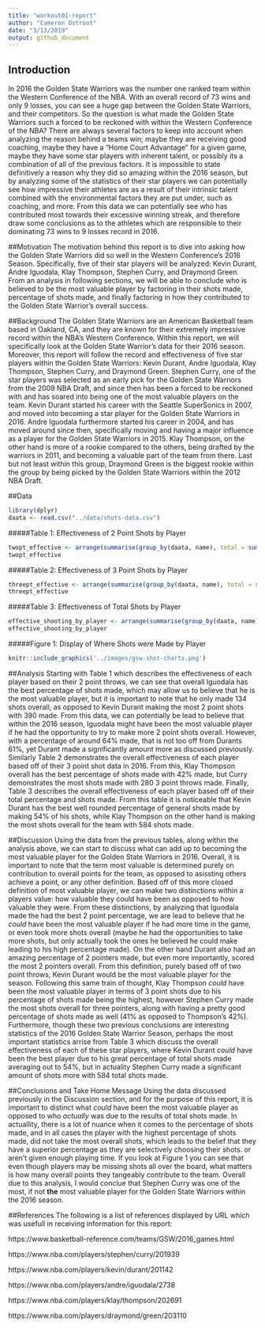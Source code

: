 ```yaml
---
title: "workout01-report"
author: "Cameron Ostroot"
date: "3/13/2019"
output: github_document
---
```

## Introduction
In 2016 the Golden State Warriors was the number one ranked team within the Western Conference of the NBA. With an overall record of 73 wins and only 9 losses, you can see a huge gap between the Golden State Warriors, and their competitors. So the question is what made the Golden State Warriors such a forced to be reckoned with within the Western Conference of the NBA? There are always several factors to keep into account when analyzing the reason behind a teams win; maybe they are receiving good coaching, maybe they have a "Home Court Advantage" for a given game, maybe they have some star players with inherent talent, or possibly its a combination of all of the previous factors. It is impossible to state definitively a reason why  they did so amazing within the 2016 season, but by analyzing some of the statistics of their star players we can potentially see how impressive their athletes are as a result of their intrinsic talent combined with the environmental factors they are put under, such as coaching, and more. From this data we can potentially see who has contributed most towards their excessive winning streak, and therefore draw some conclusions as to the athletes which are responsible to their dominating 73 wins to 9 losses record in 2016.


##Motivation
The motivation behind this report is to dive into  asking how the Golden State Warriors did so well in the Western Conference's 2016 Season. Specifically, five of their star players will be analyzed: Kevin Durant, Andre Iguodala, Klay Thompson, Stephen Curry, and Draymond Green. From an analysis in following sections, we will be able to conclude who is believed to be the most valuable player by  factoring in their shots made, percentage of shots made, and finally factoring in how they contributed to the Golden State Warrior's overall success. 


##Background
The Golden State Warriors are an American Basketball team based in Oakland, CA, and they are known for their extremely impressive record within the NBA's Western Conference. Within this report, we will specifically look at the Golden State Warrior's data for their 2016 season. Moreover, this report will follow the record and effectiveness of five star players within the Golden State Warriors: Kevin Durant, Andre Iguodala, Klay Thompson, Stephen Curry, and Draymond Green. Stephen Curry, one of the star players was selected as an early pick for the Golden State Warriors from the 2009 NBA Draft, and since then has been a forced to be reckoned with and has soared into being one of the most valuable players on the team. Kevin Durant started his career with the Seattle SuperSonics in 2007, and moved into becoming a star player for the Golden State Warriors in 2016. Andre Iguodala furthermore started his career in 2004, and has moved around since then, specifically moving and having a major influence as a player for the Golden State Warriors in 2015. Klay Thompson, on the other hand is more of a rookie compared to the others, being drafted by the warriors in 2011, and becoming a valuable part of the team from there. Last but not least within this group, Draymond Green is the biggest rookie within the group by being picked by the Golden State Warriors within the 2012 NBA Draft. 


##Data

```r
library(dplyr)
daata <- read.csv("../data/shots-data.csv")
```

#####Table 1: Effectiveness of 2 Point Shots by Player
```r
twopt_effective <- arrange(summarise(group_by(daata, name), total = sum(shot_type == "2PT Field Goal"), made = sum(shot_type =='2PT Field Goal' & shot_made_flag == 'shot_yes'), perc_made = made/total),desc(perc_made))
twopt_effective
```

#####Table 2: Effectiveness of 3 Point Shots by Player
```r
threept_effective <- arrange(summarise(group_by(daata, name), total = sum(shot_type == "3PT Field Goal"), made = sum(shot_type =='3PT Field Goal' & shot_made_flag == 'shot_yes'), perc_made = made/total),desc(perc_made))
threept_effective
```

#####Table 3: Effectiveness of Total Shots by Player
```r
effective_shooting_by_player <- arrange(summarise(group_by(daata, name), total = length(shot_type), made = sum(shot_made_flag == 'shot_yes'), perc_made = made/total),desc(perc_made))
effective_shooting_by_player
```


#####Figure 1: Display of Where Shots were Made by Player
```r
knitr::include_graphics('../images/gsw-shot-charts.png')
```


##Analysis
Starting with Table 1 which describes the effectiveness of each player based on their 2 point throws, we can see that overall Iguodala has the best percentage of shots made, which may allow us to believe that he is the most valuable player, but it is important to note that he only made 134 shots overall, as opposed to Kevin Durant making the most 2 point shots with 390 made. From this data, we can potentially be lead to believe that within the 2016 season, Iguodala might have been the most valuable player if he had the opportunity to try to make more 2 point shots overall. However, with a percentage of around 64% made, that is not too off from Durants 61%, yet Durant made a significantly amount more as discussed previously. Similarly Table 2 demonstrates the overall effectiveness of each player based off of their 3 point shot data in 2016. From this, Klay Thompson overall has the best percentage of shots made with 42% made, but Curry demonstrates the most shots made with 280 3 point throws made. Finally, Table 3 describes the overall effectiveness of each player based off of their total percentage and shots made. From this table it is noticeable that Kevin Durant has the best well rounded percentage of general shots made by making 54% of his shots, while Klay Thompson on the other hand is making the most shots overall for the team with 584 shots made.

##Discussion
Using the data from the previous tables, along within the analysis above, we can start to discuss what can add up to becoming the most valuable player for the Golden State Warriors in 2016. Overall, it is important to note that the term most valuable is determined purely on contribution to overall points for the team, as opposed to asissting others achieve a point, or any other definition. Based off of this more closed definition of most valuable player, we can make two distinctions within a players value: how valuable they could have been as opposed to how valuable they were. From these distinctions, by analyzing that Iguodala made the had the best 2 point percentage, we are lead to believe that he *could* have been the most valuable player if he had more time in the game, or even took more shots overall (maybe he had the opportunities to take more shots, but only actually took the ones he believed he could make leading to his high percentage made). On the other hand Durant also had an amazing percentage of 2 pointers made, but even more importantly, scored the most 2 pointers overall. From this definition, purely based off of two point throws, Kevin Durant would be the most valuable player for the season. Following this same train of thought, Klay Thompson *could* have been the most valuable player in terms of 3 point shots due to his percentage of shots made being the highest, however Stephen Curry made the most shots overall for three pointers, along with having a pretty good percentage of shots made as well (41% as opposed to Thompson's 42%). Furthermore, though these two previous conclusions are interesting statistics of the 2016 Golden State Warrior Season, perhaps the most important statistics arrise from Table 3 which discuss the overall effectiveness of each of these star players, where Kevin Durant *could* have been the best player due to his great percentage of total shots made averaging out to 54%, but in actuality Stephen Curry made a significant amount of shots more with 584 total shots made.


##Conclusions and Take Home Message
Using the data discussed previously in the Discussion section, and for the purpose of this report, it is important to distinct what *could* have been the most valuable player as opposed to who *actually* was due to the results of total shots made. In actuallity, there is a lot of nuance when it comes to the percentage of shots made, and in all cases the player with the highest percentage of shots made, did not take the most overall shots, which leads to the belief that they have a superior percentage as they are selectively choosing their shots. or aren't given enough playing time. If you look at Figure 1 you can see that even though players may be missing shots all over the board, what matters is how many overall points they tangeably contribute to the team. Overall due to this analysis, I would conclue that Stephen Curry was one of the most, if not **the** most valuable player for the Golden State Warriors within the 2016 season.

##References
The following is a list of references displayed by URL which was usefull in receiving information for this report:

https://www.basketball-reference.com/teams/GSW/2016_games.html

https://www.nba.com/players/stephen/curry/201939

https://www.nba.com/players/kevin/durant/201142

https://www.nba.com/players/andre/iguodala/2738

https://www.nba.com/players/klay/thompson/202691

https://www.nba.com/players/draymond/green/203110



